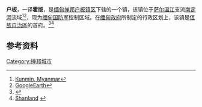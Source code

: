 {{Infobox settlement
|name = 户板
|native_name = ဟိုပန်မြို့
|pushpin_label_position = bottom
|pushpin_map = Myanmar
|pushpin_map_caption = 位于缅甸的位置
|image_map = 
|map_caption = 
|subdivision_type = 国家
|subdivision_name = {{flag|Myanmar}}
|subdivision_type1 = [[邦|邦]]
|subdivision_name1 = [[掸邦|掸邦]]
|subdivision_type2 = [[自治区|自治区]]
|subdivision_name2 = [[佤族自治區_(緬甸)|佤族自治區]] <!-- 非佤邦，兩者有別 -->
|subdivision_type3 = [[缅甸县份|县]]
|subdivision_name3 = {{le|户板县|Hopang District}}
|subdivision_type4 = 镇区
|subdivision_name4 = {{le|户板镇区|Hopang Township}}
|unit_pref = Imperial
|area_total_km2 = 
|population = 
|population_blank1_title = 民族
|population_blank1 = [[傣族|傣族]]
|population_blank2_title = [[佤族|佤族]]
|population_density_km2 = auto
|coordinates_region = MM
|latNS = N
|latd = 23
|latm = 25
|lats = 00
|longEW = E
|longd = 98
|longm = 46
|longs = 00
|elevation_ft = 
|elevation_m = 
|timezone = [[缅甸标准时间|MMT]]
|utc_offset = +6.30
|website =
}}

'''户板'''，一译'''霍版'''，是[[缅甸|缅甸]][[掸邦|掸邦]][[户板镇区|户板镇区]]下辖的一个镇，该镇位于[[萨尔温江|萨尔温江]]支流[[南定河|南定河]]流域<ref>[http://myanmar.places-in-the-world.com/1317772-place-kunmin.html Kunmin, Myanmar]{{Dead link}}</ref><ref>[[GoogleEarth|GoogleEarth]]</ref>，现为[[缅甸国防军|缅甸国防军]]控制区域。在[[缅甸政治|缅甸政府]]所制定的行政区划上，该镇是[[佤族自治區_(緬甸)|佤族自治區]]的首府。<ref>{{Cite web |url=http://www.geographic.org/geographic_names/name.php?uni=-610701&fid=701&c=burma |title=Geographic.org. |accessdate=2016-12-28 |archive-date=2016-06-10 |archive-url=https://web.archive.org/web/20160610094449/http://www.geographic.org/geographic_names/name.php?uni=-610701&fid=701&c=burma |dead-url=no }}</ref><ref>[http://www.shanland.org/oldversion/image_view_fullscreen-83.htm Shanland] {{webarchive|url=https://web.archive.org/web/20100809093710/http://www.shanland.org/oldversion/image_view_fullscreen-83.htm |date=2010-08-09 }}</ref>

==参考资料==
{{Reflist}}


[[Category:掸邦城市|Category:掸邦城市]]